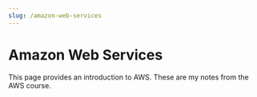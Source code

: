 ```yaml
---
slug: /amazon-web-services
---
```


# Amazon Web Services

This page provides an introduction to AWS. These are my notes from the AWS course.